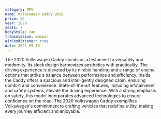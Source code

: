 ```yaml
---
category: MPV
name: Volkswagen Caddy 2020
price: 58
year: 2020
seats: 7
bodyStyle: van
transmission: manual
airConditioner: true
date: 2021-09-16
---
```

The 2020 Volkswagen Caddy stands as a testament to versatility and modernity. Its sleek design harmonizes aesthetics with practicality. The driving experience is elevated by its nimble handling and a range of engine options that strike a balance between performance and efficiency. Inside, the Caddy offers a spacious and intelligently designed cabin, ensuring comfort and convenience. State-of-the-art features, including infotainment and safety systems, elevate the driving experience. With a strong emphasis on safety, this model incorporates advanced technologies to ensure confidence on the road. The 2020 Volkswagen Caddy exemplifies Volkswagen's commitment to crafting vehicles that redefine utility, making every journey efficient and enjoyable.
